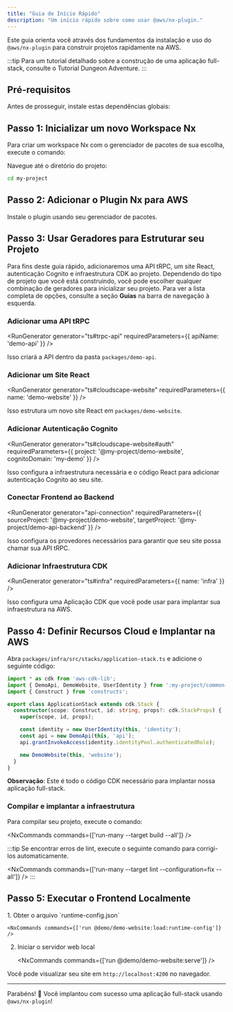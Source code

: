 ```yaml
---
title: "Guia de Início Rápido"
description: "Um início rápido sobre como usar @aws/nx-plugin."
---
```





Este guia orienta você através dos fundamentos da instalação e uso do `@aws/nx-plugin` para construir projetos rapidamente na AWS.

:::tip
Para um tutorial detalhado sobre a construção de uma aplicação full-stack, consulte o <Link path="get_started/tutorials/dungeon-game/overview">Tutorial Dungeon Adventure</Link>.
:::

## Pré-requisitos

Antes de prosseguir, instale estas dependências globais:

<Snippet name="prerequisites" />

## Passo 1: Inicializar um novo Workspace Nx

Para criar um workspace Nx com o gerenciador de pacotes de sua escolha, execute o comando:

<CreateNxWorkspaceCommand workspace="my-project" />

Navegue até o diretório do projeto:

```sh
cd my-project
```

## Passo 2: Adicionar o Plugin Nx para AWS

Instale o plugin usando seu gerenciador de pacotes.

<InstallCommand dev pkg="@aws/nx-plugin" />

## Passo 3: Usar Geradores para Estruturar seu Projeto

Para fins deste guia rápido, adicionaremos uma API tRPC, um site React, autenticação Cognito e infraestrutura CDK ao projeto.
Dependendo do tipo de projeto que você está construindo, você pode escolher qualquer combinação de geradores para inicializar seu projeto. Para ver a lista completa de opções, consulte a seção __Guias__ na barra de navegação à esquerda.

### Adicionar uma API tRPC

<RunGenerator generator="ts#trpc-api" requiredParameters={{ apiName: 'demo-api' }} />

Isso criará a API dentro da pasta `packages/demo-api`.

### Adicionar um Site React

<RunGenerator generator="ts#cloudscape-website" requiredParameters={{ name: 'demo-website' }} />

Isso estrutura um novo site React em `packages/demo-website`.

### Adicionar Autenticação Cognito

<RunGenerator generator="ts#cloudscape-website#auth" requiredParameters={{ project: '@my-project/demo-website', cognitoDomain: 'my-demo' }} />

Isso configura a infraestrutura necessária e o código React para adicionar autenticação Cognito ao seu site.

### Conectar Frontend ao Backend

<RunGenerator generator="api-connection" requiredParameters={{ sourceProject: '@my-project/demo-website', targetProject: '@my-project/demo-api-backend' }} />

Isso configura os provedores necessários para garantir que seu site possa chamar sua API tRPC.

### Adicionar Infraestrutura CDK

<RunGenerator generator="ts#infra" requiredParameters={{ name: 'infra' }} />

Isso configura uma Aplicação CDK que você pode usar para implantar sua infraestrutura na AWS.

## Passo 4: Definir Recursos Cloud e Implantar na AWS

Abra `packages/infra/src/stacks/application-stack.ts` e adicione o seguinte código:

```typescript
import * as cdk from 'aws-cdk-lib';
import { DemoApi, DemoWebsite, UserIdentity } from ':my-project/common-constructs';
import { Construct } from 'constructs';

export class ApplicationStack extends cdk.Stack {
  constructor(scope: Construct, id: string, props?: cdk.StackProps) {
    super(scope, id, props);

    const identity = new UserIdentity(this, 'identity');
    const api = new DemoApi(this, 'api');
    api.grantInvokeAccess(identity.identityPool.authenticatedRole);

    new DemoWebsite(this, 'website');
  }
}
```
__Observação__: Este é todo o código CDK necessário para implantar nossa aplicação full-stack.

### Compilar e implantar a infraestrutura

Para compilar seu projeto, execute o comando:

<NxCommands commands={['run-many --target build --all']} />

:::tip
Se encontrar erros de lint, execute o seguinte comando para corrigi-los automaticamente.

<NxCommands commands={['run-many --target lint --configuration=fix --all']} />
:::

## Passo 5: Executar o Frontend Localmente

<Steps>
1. Obter o arquivo `runtime-config.json`

    <NxCommands commands={['run @demo/demo-website:load:runtime-config']} />

2. Iniciar o servidor web local

    <NxCommands commands={['run @demo/demo-website:serve']} />
</Steps>

Você pode visualizar seu site em `http://localhost:4200` no navegador.

---

Parabéns! 🎉 Você implantou com sucesso uma aplicação full-stack usando `@aws/nx-plugin`!